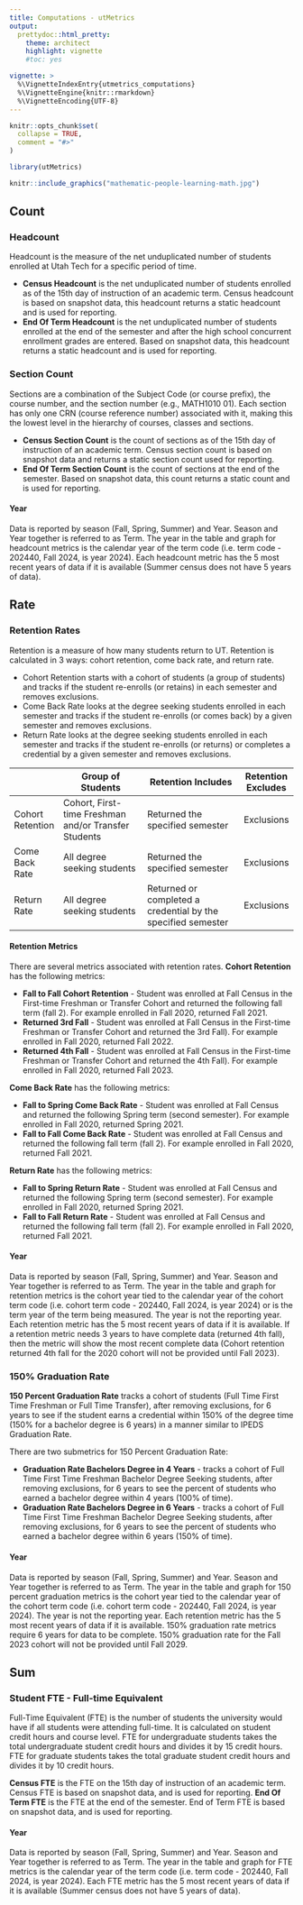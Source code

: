 ```yaml
---
title: Computations - utMetrics
output: 
  prettydoc::html_pretty:
    theme: architect
    highlight: vignette
    #toc: yes

vignette: >
  %\VignetteIndexEntry{utmetrics_computations}
  %\VignetteEngine{knitr::rmarkdown}
  %\VignetteEncoding{UTF-8}
---
```


```r
knitr::opts_chunk$set(
  collapse = TRUE,
  comment = "#>"
)
```

```r
library(utMetrics)
```

```r
knitr::include_graphics("mathematic-people-learning-math.jpg")
```

## Count

### Headcount
Headcount is the measure of the net unduplicated number of students enrolled at Utah Tech for a specific period of time.

- **Census Headcount** is the net unduplicated number of students enrolled as of the 15th day of instruction of an academic term. Census headcount is based on snapshot data, this headcount returns a static headcount and is used for reporting.
- **End Of Term Headcount** is the net unduplicated number of students enrolled at the end of the semester and after the high school concurrent enrollment grades are entered. Based on snapshot data, this headcount returns a static headcount and is used for reporting.
<!-- - **Enrollment Funnel Census Headcount** tracks the number of students at various stages within the enrollment funnel, categorized by student type and funnel status. It provides a snapshot at Census of how many students are at each stage of expressing interest in the university. -->

### Section Count
Sections are a combination of the Subject Code (or course prefix), the course number, and the section number (e.g., MATH1010 01). Each section has only one CRN (course reference number) associated with it, making this the lowest level in the hierarchy of courses, classes and sections.

- **Census Section Count** is the count of sections as of the 15th day of instruction of an academic term. Census section count is based on snapshot data and returns a static section count used for reporting. 
- **End Of Term Section Count** is the count of sections at the end of the semester. Based on snapshot data, this count returns a static count and is used for reporting.

#### Year
Data is reported by season (Fall, Spring, Summer) and Year. Season and Year together is referred to as Term. The year in the table and graph for headcount metrics is the calendar year of the term code (i.e. term code - 202440, Fall 2024, is year 2024). Each headcount metric has the 5 most recent years of data if it is available (Summer census does not have 5 years of data).

## Rate

### Retention Rates
Retention is a measure of how many students return to UT. Retention is calculated in 3 ways: cohort retention, come back rate, and return rate.

- Cohort Retention starts with a cohort of students (a group of students) and tracks if the student re-enrolls (or retains) in each semester and removes exclusions.
- Come Back Rate looks at the degree seeking students enrolled in each semester and tracks if the student re-enrolls (or comes back) by a given semester and removes exclusions.
- Return Rate looks at the degree seeking students enrolled in each semester and tracks if the student re-enrolls (or returns) or completes a credential by a given semester and removes exclusions. 


|                  | Group of Students                                    | Retention Includes                                           | Retention Excludes |
| ---------------- | ---------------------------------------------------- | ------------------------------------------------------------ | ------------------ |
| Cohort Retention | Cohort, First-time Freshman and/or Transfer Students | Returned the specified semester                              | Exclusions         |
| Come Back Rate   | All degree seeking students                          | Returned the specified semester                              | Exclusions         |
| Return Rate      | All degree seeking students                          | Returned or completed a credential by the specified semester | Exclusions         |

#### Retention Metrics

There are several metrics associated with retention rates.
__Cohort Retention__ has the following metrics:

- **Fall to Fall Cohort Retention** - Student was enrolled at Fall Census in the First-time Freshman or Transfer Cohort and returned the following fall term (fall 2). For example enrolled in Fall 2020, returned Fall 2021.
- **Returned 3rd Fall** - Student was enrolled at Fall Census in the First-time Freshman or Transfer Cohort and returned the 3rd Fall). For example enrolled in Fall 2020, returned Fall 2022.
- **Returned 4th Fall** - Student was enrolled at Fall Census in the First-time Freshman or Transfer Cohort and returned the 4th Fall). For example enrolled in Fall 2020, returned Fall 2023.

__Come Back Rate__ has the following metrics:

- **Fall to Spring Come Back Rate** - Student was enrolled at Fall Census and returned the following Spring term (second semester). For example enrolled in Fall 2020, returned Spring 2021.
- **Fall to Fall Come Back Rate** - Student was enrolled at Fall Census and returned the following fall term (fall 2). For example enrolled in Fall 2020, returned Fall 2021.

__Return Rate__ has the following metrics:

- **Fall to Spring Return Rate** - Student was enrolled at Fall Census and returned the following Spring term (second semester). For example enrolled in Fall 2020, returned Spring 2021.
- **Fall to Fall Return Rate** - Student was enrolled at Fall Census and returned the following fall term (fall 2). For example enrolled in Fall 2020, returned Fall 2021.

#### Year
Data is reported by season (Fall, Spring, Summer) and Year. Season and Year together is referred to as Term. The year in the table and graph for retention metrics is the cohort year tied to the calendar year of the cohort term code (i.e. cohort term code - 202440, Fall 2024, is year 2024) or is the term year of the term being measured. The year is not the reporting year. Each retention metric has the 5 most recent years of data if it is available. If a retention metric needs 3 years to have complete data (returned 4th fall), then the metric will show the most recent complete data (Cohort retention returned 4th fall for the 2020 cohort will not be provided until Fall 2023). 

### 150% Graduation Rate

**150 Percent Graduation Rate** tracks a cohort of students (Full Time First Time Freshman or Full Time Transfer), after removing exclusions, for 6 years to see if the student earns a credential within 150% of the degree time (150% for a bachelor degree is 6 years) in a manner similar to IPEDS Graduation Rate. 

There are two submetrics for 150 Percent Graduation Rate:

- **Graduation Rate Bachelors Degree in 4 Years** - tracks a cohort of Full Time First Time Freshman Bachelor Degree Seeking students, after removing exclusions, for 6 years to see the percent of students who earned a bachelor degree within 4 years (100% of time).
- **Graduation Rate Bachelors Degree in 6 Years** - tracks a cohort of Full Time First Time Freshman Bachelor Degree Seeking students, after removing exclusions, for 6 years to see the percent of students who earned a bachelor degree within 6 years (150% of time).

#### Year
Data is reported by season (Fall, Spring, Summer) and Year. Season and Year together is referred to as Term. The year in the table and graph for 150 percent graduation metrics is the cohort year tied to the calendar year of the cohort term code (i.e. cohort term code - 202440, Fall 2024, is year 2024). The year is not the reporting year. Each retention metric has the 5 most recent years of data if it is available. 150% graduation rate metrics require 6 years for data to be complete. 150% graduation rate for the Fall 2023 cohort will not be provided until Fall 2029.


<!-- ### Admissions Enrollment Funnel Rates -->

<!-- Admissions Enrollment Funnel Rates are essential components of the university's enrollment process, providing insights into the effectiveness of various stages from initial interest to actual enrollment. They help the university understand and optimize their recruitment and admissions strategies. -->

<!-- There are four submetrics for Admissions Enrollment Funnel Rates -->

<!-- - **Inquiry or Prospect to Applicant Conversion Rate** Measures how well the university converts initial interest into starting applications. -->

<!-- - **Applicant to Admit Conversion Rate** Indicates the selectivity of the admissions process by showing the percentage of completed applications and are now fully admitted.. -->

<!-- - **Admit to Committed Conversion Rate** Reflects the university's ability to persuade admitted students to commit to enrolling. These are students who have indicated their intent to enroll. -->

<!-- - **Admit to Enrolled Conversion Rate** Shows the success in converting admitted students into enrolled students, highlighting the effectiveness of follow-up and enrollment processes. -->

<!-- #### Year -->
<!-- Data is reported by season (Fall, Spring) and Year. Season and Year together is referred to as Term. Each Enrollment Funnel metric has the 5 most recent years of data if it is available. -->

## Sum

### Student FTE - Full-time Equivalent
Full-Time Equivalent (FTE) is the number of students the university would have if all students were attending full-time. It is calculated on student credit hours and course level. FTE for undergraduate students takes the total undergraduate student credit hours and divides it by 15 credit hours. FTE for graduate students takes the total graduate student credit hours and divides it by 10 credit hours.

**Census FTE** is the FTE on the 15th day of instruction of an academic term. Census FTE is based on snapshot data, and is used for reporting.
**End Of Term FTE** is the FTE at the end of the semester. End of Term FTE is based on snapshot data, and is used for reporting.

#### Year 
Data is reported by season (Fall, Spring, Summer) and Year. Season and Year together is referred to as Term. The year in the table and graph for FTE metrics is the calendar year of the term code (i.e. term code - 202440, Fall 2024, is year 2024). Each FTE metric has the 5 most recent years of data if it is available (Summer census does not have 5 years of data).
